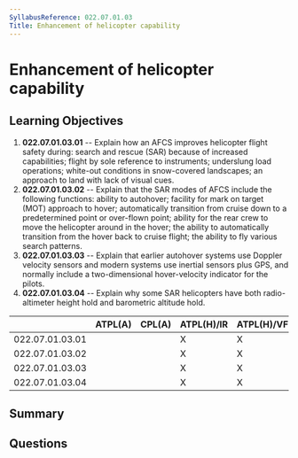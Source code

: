 ```yaml
---
SyllabusReference: 022.07.01.03
Title: Enhancement of helicopter capability
---
```


# Enhancement of helicopter capability

## Learning Objectives

1. **022.07.01.03.01** -- Explain how an AFCS improves helicopter flight safety
   during: search and rescue (SAR) because of increased capabilities; flight by
   sole reference to instruments; underslung load operations; white-out
   conditions in snow-covered landscapes; an approach to land with lack of
   visual cues.
2. **022.07.01.03.02** -- Explain that the SAR modes of AFCS include the following
   functions: ability to autohover; facility for mark on target (MOT) approach
   to hover; automatically transition from cruise down to a predetermined point
   or over-flown point; ability for the rear crew to move the helicopter around
   in the hover; the ability to automatically transition from the hover back to
   cruise flight; the ability to fly various search patterns.
3. **022.07.01.03.03** -- Explain that earlier autohover systems use Doppler
   velocity sensors and modern systems use inertial sensors plus GPS, and
   normally include a two-dimensional hover-velocity indicator for the pilots.
4. **022.07.01.03.04** -- Explain why some SAR helicopters have both
   radio-altimeter height hold and barometric altitude hold.

|                 | ATPL(A) | CPL(A) | ATPL(H)/IR | ATPL(H)/VFR | CPL(H) | IR  | CBIR(A) |
| --------------- | ------- | ------ | ---------- | ----------- | ------ | --- | ------- |
| 022.07.01.03.01 |         |        | X          | X           | X      |     |         |
| 022.07.01.03.02 |         |        | X          | X           | X      |     |         |
| 022.07.01.03.03 |         |        | X          | X           | X      |     |         |
| 022.07.01.03.04 |         |        | X          | X           | X      |     |         |

## Summary

## Questions
